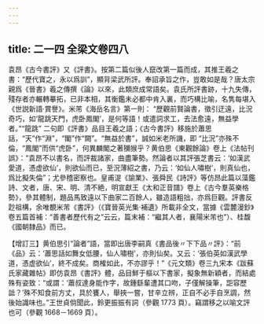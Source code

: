 ```yaml
---
---
---
```

title: 二一四 全梁文卷四八
---




袁昂《古今書評》又《評書》。按第二篇似後人竄改第一篇而成，其推王羲之書：“歷代寶之，永以爲訓”，顯背梁武所評。奉詔承旨之作，豈敢如是哉？唐太宗親爲《晉書》羲之傳撰《論》以來，此類庶成常語矣。袁氏所評書跡，十九失傳，殘存者亦輾轉摹拓，已非本相，其衡鑑未必都中肯入裏，而巧構比喻，名隽每堪入《世説新語·賞譽》。米芾《海岳名言》第一則： “歷觀前賢論書，徵引迂遠，比況奇巧，如‘龍跳天門，虎卧鳳閣’，是何等語！或遣詞求工，去法愈遠，無益學者。”“龍跳” 二句即《評書》品目王羲之語；《古今書評》移施於蕭思話，“天”作“淵”，“閣”作“闕”。“無益於書”，誠如米老所譏，即 “比況”亦殊不倫，“鳳閣”而供“虎卧”，何異麟閣之著獼猴乎？黄伯思《東觀餘論》卷上《法帖刊誤》：“袁昂不以書名，而評裁諸家，曲盡筆勢。然論者以其評張芝書云：‘如漢武愛道，憑虚欲仙’，則欲仙而已，至況薄紹之書，乃云：‘如仙人嘯樹’，則真仙也，爲比擬失倫”；尤參稽密察也。皇甫湜《諭業》、張舜民《詩評》等仿昂此篇以藻鑑詩、文者，唐、宋、明、清不絶，明宣獻王《太和正音譜》卷上《古今羣英樂格勢》，參其體制，題品馬致遠以下曲家二百餘人，雖造語粗拙，亦爲巨觀。評書反尟祖構，余唯覩米芾《書評》（《寶晉英光集·補遺》所載非全文，當據《雲麓漫鈔》卷五篇首補：“善書者歷代有之”云云，篇末補：“繼其人者，襄陽米芾也”）、桂馥《國朝隸品》而已。

【增訂三】黄伯思引“論者”語，當即出唐李嗣真《書品後〃下下品〃評》：“前《品》云：‘蕭思話如舞女低腰，仙人嘯樹’，亦則仙矣。又云：‘張伯英如漢武學道，憑虚欲仙’，終不成矣。商榷如此，不亦謬乎！”《元文類》卷三九宋本《跋蘇氏家藏雜帖》即仿袁昂《書評》體，品目鮮于樞以下書家，擬象無新穎者，而結處殊有姿致：“或謂：‘蕭叔達身能作字，故鍾繇輩遭其口吻，子僅解操筆，詎容歷詆？’殊不知食前方丈，具於饔人，舉挾一嘗，甘辛立辨，正自不必手自烹調，然後始識味也。”王世貞倘聞此，鈴更振振有詞（參觀 1773 頁）。竊謂移之以喻文評也可（參觀 1668－1669 頁）。